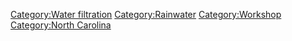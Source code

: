 <div style="float:right; width:41%">
{{:Welcome to Appropedia/box-header|<big>Water Access</big>|&nbsp;|titleforegroundlink=white|TOC=yes|EDIT=yes|SPAN=yes|noedit=yes|nowatch=yes}}
{{:Welcome to Appropedia/Selected quote/17}}
{{:Welcome to Appropedia/box-footer‎‎}}
</div>

[[Category:Water filtration]]
[[Category:Rainwater]]
[[Category:Workshop]]
[[Category:North Carolina]]
